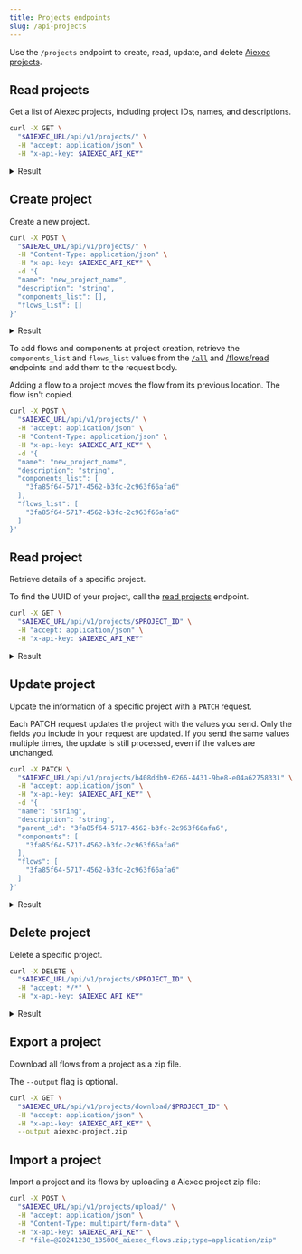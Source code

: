 ```yaml
---
title: Projects endpoints
slug: /api-projects
---
```



Use the `/projects` endpoint to create, read, update, and delete [Aiexec projects](/concepts-flows#projects).

## Read projects

Get a list of Aiexec projects, including project IDs, names, and descriptions.

```bash
curl -X GET \
  "$AIEXEC_URL/api/v1/projects/" \
  -H "accept: application/json" \
  -H "x-api-key: $AIEXEC_API_KEY"
```

<details>
<summary>Result</summary>

```json
[
  {
    "name": "Starter Project",
    "description": "Manage your own projects. Download and upload projects.",
    "id": "1415de42-8f01-4f36-bf34-539f23e47466",
    "parent_id": null
  }
]
```

</details>

## Create project

Create a new project.

```bash
curl -X POST \
  "$AIEXEC_URL/api/v1/projects/" \
  -H "Content-Type: application/json" \
  -H "x-api-key: $AIEXEC_API_KEY" \
  -d '{
  "name": "new_project_name",
  "description": "string",
  "components_list": [],
  "flows_list": []
}'
```

<details>
<summary>Result</summary>

```json
{
  "name": "new_project_name",
  "description": "string",
  "id": "b408ddb9-6266-4431-9be8-e04a62758331",
  "parent_id": null
}
```

</details>

To add flows and components at project creation, retrieve the `components_list` and `flows_list` values from the [`/all`](/api-reference-api-examples#get-all-components) and [/flows/read](/api-flows#read-flows) endpoints and add them to the request body.

Adding a flow to a project moves the flow from its previous location. The flow isn't copied.

```bash
curl -X POST \
  "$AIEXEC_URL/api/v1/projects/" \
  -H "accept: application/json" \
  -H "Content-Type: application/json" \
  -H "x-api-key: $AIEXEC_API_KEY" \
  -d '{
  "name": "new_project_name",
  "description": "string",
  "components_list": [
    "3fa85f64-5717-4562-b3fc-2c963f66afa6"
  ],
  "flows_list": [
    "3fa85f64-5717-4562-b3fc-2c963f66afa6"
  ]
}'
```

## Read project

Retrieve details of a specific project.

To find the UUID of your project, call the [read projects](#read-projects) endpoint.

```bash
curl -X GET \
  "$AIEXEC_URL/api/v1/projects/$PROJECT_ID" \
  -H "accept: application/json" \
  -H "x-api-key: $AIEXEC_API_KEY"
```

<details>
<summary>Result</summary>

```json
[
  {
    "name": "Starter Project",
    "description": "Manage your own projects. Download and upload projects.",
    "id": "3fa85f64-5717-4562-b3fc-2c963f66afa6",
    "parent_id": null
  }
]
```

</details>

## Update project

Update the information of a specific project with a `PATCH` request.

Each PATCH request updates the project with the values you send.
Only the fields you include in your request are updated.
If you send the same values multiple times, the update is still processed, even if the values are unchanged.

```bash
curl -X PATCH \
  "$AIEXEC_URL/api/v1/projects/b408ddb9-6266-4431-9be8-e04a62758331" \
  -H "accept: application/json" \
  -H "x-api-key: $AIEXEC_API_KEY" \
  -d '{
  "name": "string",
  "description": "string",
  "parent_id": "3fa85f64-5717-4562-b3fc-2c963f66afa6",
  "components": [
    "3fa85f64-5717-4562-b3fc-2c963f66afa6"
  ],
  "flows": [
    "3fa85f64-5717-4562-b3fc-2c963f66afa6"
  ]
}'
```

<details>
<summary>Result</summary>

```json
{
  "name": "string",
  "description": "string",
  "id": "b408ddb9-6266-4431-9be8-e04a62758331",
  "parent_id": null
}
```

</details>

## Delete project

Delete a specific project.

```bash
curl -X DELETE \
  "$AIEXEC_URL/api/v1/projects/$PROJECT_ID" \
  -H "accept: */*" \
  -H "x-api-key: $AIEXEC_API_KEY"
```

<details>
<summary>Result</summary>

```text
204 No Content
```

</details>

## Export a project

Download all flows from a project as a zip file.

The `--output` flag is optional.

```bash
curl -X GET \
  "$AIEXEC_URL/api/v1/projects/download/$PROJECT_ID" \
  -H "accept: application/json" \
  -H "x-api-key: $AIEXEC_API_KEY" \
  --output aiexec-project.zip
```

## Import a project

Import a project and its flows by uploading a Aiexec project zip file:

```bash
curl -X POST \
  "$AIEXEC_URL/api/v1/projects/upload/" \
  -H "accept: application/json" \
  -H "Content-Type: multipart/form-data" \
  -H "x-api-key: $AIEXEC_API_KEY" \
  -F "file=@20241230_135006_aiexec_flows.zip;type=application/zip"
```